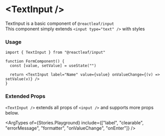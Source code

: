 
<Meta name="Overview" of={Stories} />

# \<TextInput />

TextInput is a basic component of `@reactleaf/input` \
This component simply extends `<input type="text" />` with styles

<Canvas of={Stories.Basic} />
<Canvas of={Stories.Disabled} />

### Usage

```tsx
import { TextInput } from "@reactleaf/input"

function FormComponent() {
  const [value, setValue] = useState("")

  return <TextInput label="Name" value={value} onValueChange={(v) => setValue(v)} />
}
```

### Extended Props

`<TextInput />` extends all props of `<input />`
and supports more props below.

<ArgTypes
  of={Stories.Playground}
  include={["label", "clearable", "errorMessage", "formatter", "onValueChange", "onEnter"]}
/>
